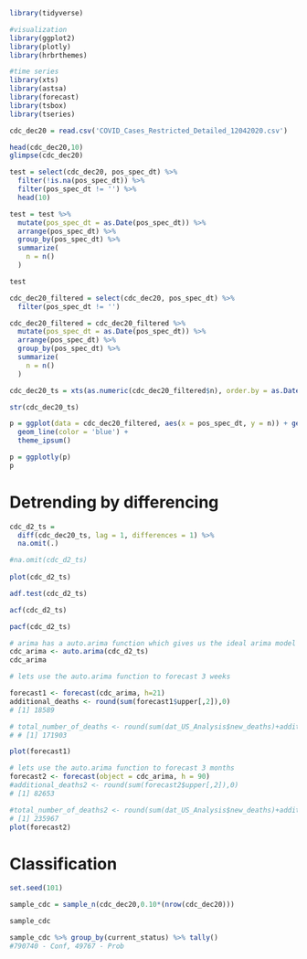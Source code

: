 ```{r}
library(tidyverse)

#visualization
library(ggplot2)
library(plotly)
library(hrbrthemes)

#time series
library(xts)
library(astsa)
library(forecast)
library(tsbox)
library(tseries)
```

```{r}
cdc_dec20 = read.csv('COVID_Cases_Restricted_Detailed_12042020.csv')

head(cdc_dec20,10)
glimpse(cdc_dec20)
```

```{r}
test = select(cdc_dec20, pos_spec_dt) %>% 
  filter(!is.na(pos_spec_dt)) %>% 
  filter(pos_spec_dt != '') %>% 
  head(10)

test = test %>% 
  mutate(pos_spec_dt = as.Date(pos_spec_dt)) %>% 
  arrange(pos_spec_dt) %>% 
  group_by(pos_spec_dt) %>% 
  summarize(
    n = n()
  )

test
```

```{r}
cdc_dec20_filtered = select(cdc_dec20, pos_spec_dt) %>% 
  filter(pos_spec_dt != '')

cdc_dec20_filtered = cdc_dec20_filtered %>% 
  mutate(pos_spec_dt = as.Date(pos_spec_dt)) %>% 
  arrange(pos_spec_dt) %>% 
  group_by(pos_spec_dt) %>% 
  summarize(
    n = n()
  )

cdc_dec20_ts = xts(as.numeric(cdc_dec20_filtered$n), order.by = as.Date(cdc_dec20_filtered$pos_spec_dt))

str(cdc_dec20_ts)
```

```{r}
p = ggplot(data = cdc_dec20_filtered, aes(x = pos_spec_dt, y = n)) + geom_area(fill = 'orange', alpha = 0.5) +
  geom_line(color = 'blue') +
  theme_ipsum()

p = ggplotly(p)
p
```

# Detrending by differencing
```{r}
cdc_d2_ts = 
  diff(cdc_dec20_ts, lag = 1, differences = 1) %>% 
  na.omit(.)

#na.omit(cdc_d2_ts)
  
plot(cdc_d2_ts)
```

```{r}
adf.test(cdc_d2_ts)
```

```{r}
acf(cdc_d2_ts)
```

```{r}
pacf(cdc_d2_ts)
```

```{r}
# arima has a auto.arima function which gives us the ideal arima model based on our data.
cdc_arima <- auto.arima(cdc_d2_ts)
cdc_arima


```

```{r}
# lets use the auto.arima function to forecast 3 weeks

forecast1 <- forecast(cdc_arima, h=21)
additional_deaths <- round(sum(forecast1$upper[,2]),0)
# [1] 18589

# total_number_of_deaths <- round(sum(dat_US_Analysis$new_deaths)+additional_deaths,0)
# # [1] 171903

plot(forecast1)

```

```{r}

# lets use the auto.arima function to forecast 3 months
forecast2 <- forecast(object = cdc_arima, h = 90)
#additional_deaths2 <- round(sum(forecast2$upper[,2]),0)
# [1] 82653

#total_number_of_deaths2 <- round(sum(dat_US_Analysis$new_deaths)+additional_deaths2,0)
# [1] 235967
plot(forecast2)
```

# Classification

```{r}

set.seed(101)

sample_cdc = sample_n(cdc_dec20,0.10*(nrow(cdc_dec20)))

sample_cdc

sample_cdc %>% group_by(current_status) %>% tally()
#790740 - Conf, 49767 - Prob

```
